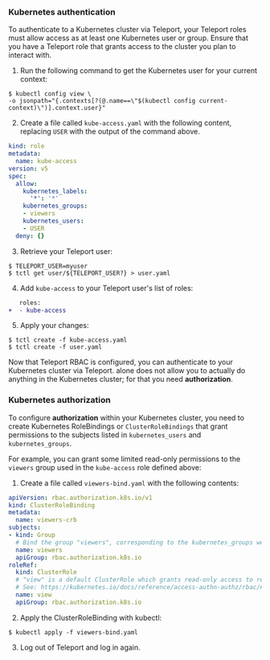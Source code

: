 ### Kubernetes authentication
To authenticate to a Kubernetes cluster via Teleport, your Teleport roles must
allow access as at least one Kubernetes user or group. Ensure that you have a
Teleport role that grants access to the cluster you plan to interact with.

1. Run the following command to get the Kubernetes user for your current context:

```code
$ kubectl config view \
-o jsonpath="{.contexts[?(@.name==\"$(kubectl config current-context)\")].context.user}"
```

2. Create a file called `kube-access.yaml` with the following content, replacing
`USER` with the output of the command above.

```yaml
kind: role
metadata:
  name: kube-access
version: v5
spec:
  allow:
    kubernetes_labels:
      '*': '*'
    kubernetes_groups:
    - viewers
    kubernetes_users:
    - USER
  deny: {}
```

3. Retrieve your Teleport user:

```code
$ TELEPORT_USER=myuser
$ tctl get user/${TELEPORT_USER?} > user.yaml
```

4. Add `kube-access` to your Teleport user's list of roles:

```diff
   roles:
+  - kube-access
```

5. Apply your changes:

```code
$ tctl create -f kube-access.yaml
$ tctl create -f user.yaml
```

Now that Teleport RBAC is configured, you can authenticate to your Kubernetes cluster via Teleport.
alone does not allow you to actually do anything in the Kubernetes cluster; for that you need **authorization**.

### Kubernetes authorization

To configure **authorization** within your Kubernetes cluster, you need to create Kubernetes RoleBindings or
`ClusterRoleBindings` that grant permissions to the subjects listed in `kubernetes_users` and
`kubernetes_groups`.

For example, you can grant some limited read-only permissions to the `viewers` group used in the `kube-access`
role defined above:

1. Create a file called `viewers-bind.yaml` with the following contents:

```yaml
apiVersion: rbac.authorization.k8s.io/v1
kind: ClusterRoleBinding
metadata:
  name: viewers-crb
subjects:
- kind: Group
  # Bind the group "viewers", corresponding to the kubernetes_groups we assigned our "kube-access" role above
  name: viewers
  apiGroup: rbac.authorization.k8s.io
roleRef:
  kind: ClusterRole
  # "view" is a default ClusterRole which grants read-only access to resources
  # See: https://kubernetes.io/docs/reference/access-authn-authz/rbac/#user-facing-roles
  name: view
  apiGroup: rbac.authorization.k8s.io
```

2. Apply the ClusterRoleBinding with kubectl:

```code
$ kubectl apply -f viewers-bind.yaml
```

3. Log out of Teleport and log in again.

